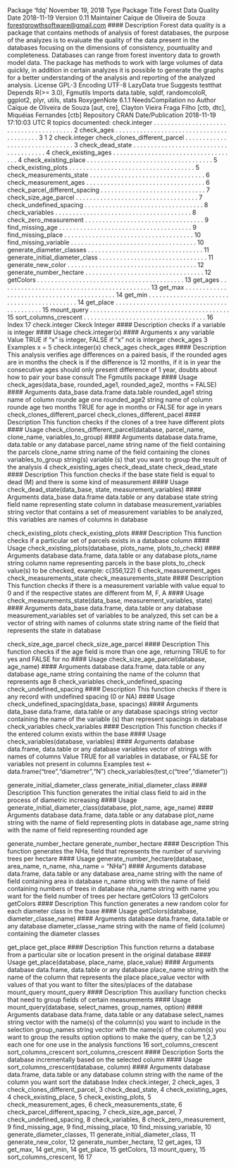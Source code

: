 Package ‘fdq’
November 19, 2018
Type Package
Title Forest Data Quality
Date 2018-11-19
Version 0.11
Maintainer Caíque de Oliveira de Souza <forestgrowthsoftware@gmail.com>
#### Description Forest data quality is a package that contains methods of
analysis of forest databases, the purpose of the analyzes is to evaluate
the quality of the data present in the databases focusing on the dimensions
of consistency, pountuality and completeness. Databases can range from forest
inventory data to growth model data. The package has methods to work with large
volumes of data quickly, in addition in certain analyzes it is possible to generate
the graphs for a better understanding of the analysis and reporting of the analyzed analysis.
License GPL-3
Encoding UTF-8
LazyData true
Suggests testthat
Depends R(>= 3.0), Fgmutils
Imports data.table, sqldf, randomcoloR, ggplot2, plyr, utils, stats
RoxygenNote 6.1.1
NeedsCompilation no
Author Caíque de Oliveira de Souza [aut, cre],
Clayton Vieira Fraga Filho [ctb, dtc],
Miquéias Fernandes [ctb]
Repository CRAN
Date/Publication 2018-11-19 17:10:03 UTC
R topics documented:
check.integer . . . . . . . . . . . . . . . . . . . . . . . . . . . . . . . . . . . . . . . . 2
check_ages . . . . . . . . . . . . . . . . . . . . . . . . . . . . . . . . . . . . . . . . . 3
1
2 check.integer
check_clones_different_parcel . . . . . . . . . . . . . . . . . . . . . . . . . . . . . . . 3
check_dead_state . . . . . . . . . . . . . . . . . . . . . . . . . . . . . . . . . . . . . . 4
check_existing_ages . . . . . . . . . . . . . . . . . . . . . . . . . . . . . . . . . . . . 4
check_existing_place . . . . . . . . . . . . . . . . . . . . . . . . . . . . . . . . . . . . 5
check_existing_plots . . . . . . . . . . . . . . . . . . . . . . . . . . . . . . . . . . . . 5
check_measurements_state . . . . . . . . . . . . . . . . . . . . . . . . . . . . . . . . . 6
check_measurement_ages . . . . . . . . . . . . . . . . . . . . . . . . . . . . . . . . . . 6
check_parcel_different_spacing . . . . . . . . . . . . . . . . . . . . . . . . . . . . . . 7
check_size_age_parcel . . . . . . . . . . . . . . . . . . . . . . . . . . . . . . . . . . . 7
check_undefined_spacing . . . . . . . . . . . . . . . . . . . . . . . . . . . . . . . . . . 8
check_variables . . . . . . . . . . . . . . . . . . . . . . . . . . . . . . . . . . . . . . . 8
check_zero_measurement . . . . . . . . . . . . . . . . . . . . . . . . . . . . . . . . . . 9
find_missing_age . . . . . . . . . . . . . . . . . . . . . . . . . . . . . . . . . . . . . . 9
find_missing_place . . . . . . . . . . . . . . . . . . . . . . . . . . . . . . . . . . . . . 10
find_missing_variable . . . . . . . . . . . . . . . . . . . . . . . . . . . . . . . . . . . . 10
generate_diameter_classes . . . . . . . . . . . . . . . . . . . . . . . . . . . . . . . . . 11
generate_initial_diameter_class . . . . . . . . . . . . . . . . . . . . . . . . . . . . . . . 11
generate_new_color . . . . . . . . . . . . . . . . . . . . . . . . . . . . . . . . . . . . . 12
generate_number_hectare . . . . . . . . . . . . . . . . . . . . . . . . . . . . . . . . . . 12
getColors . . . . . . . . . . . . . . . . . . . . . . . . . . . . . . . . . . . . . . . . . . 13
get_ages . . . . . . . . . . . . . . . . . . . . . . . . . . . . . . . . . . . . . . . . . . . 13
get_max . . . . . . . . . . . . . . . . . . . . . . . . . . . . . . . . . . . . . . . . . . . 14
get_min . . . . . . . . . . . . . . . . . . . . . . . . . . . . . . . . . . . . . . . . . . . 14
get_place . . . . . . . . . . . . . . . . . . . . . . . . . . . . . . . . . . . . . . . . . . 15
mount_query . . . . . . . . . . . . . . . . . . . . . . . . . . . . . . . . . . . . . . . . 15
sort_columns_crescent . . . . . . . . . . . . . . . . . . . . . . . . . . . . . . . . . . . 16
Index 17
check.integer Ckeck Integer
#### Description
checks if a variable is integer
#### Usage
check.integer(x)
#### Arguments
x any variable
Value
TRUE if "x" is integer, FALSE if "x" not is interger
check_ages 3
Examples
x = 5
check.integer(x)
check_ages check_ages
#### Description
This analysis verifies age differences on a paired basis, if the rounded ages are in months the check
is if the difference is 12 months, if it is in year the consecutive ages should only present difference
of 1 year, doubts about how to pair your base consult The Fgmutils package
#### Usage
check_ages(data_base, rounded_age1, rounded_age2, months = FALSE)
#### Arguments
data_base data.frame data.table
rounded_age1 string name of column rounde age one
rounded_age2 string name of column rounde age two
months TRUE for age in months or FALSE for age in years
check_clones_different_parcel
check_clones_different_pacel
#### Description
This function checks if the clones of a tree have different plots
#### Usage
check_clones_different_parcel(database, parcel_name, clone_name,
variables_to_group)
#### Arguments
database data.frame, data.table or any database
parcel_name string name of the field containing the parcels
clone_name string name of the field containing the clones
variables_to_group
string(s) variable (s) that you want to group the result of the analysis
4 check_existing_ages
check_dead_state check_dead_state
#### Description
This function checks if the base state field is equal to dead (M) and there is some kind of measurement
#### Usage
check_dead_state(data_base, state, measurement_variables)
#### Arguments
data_base data.frame data.table or any database
state string field name representing state column in database
measurement_variables
string vector that contains a set of measurement variables to be analyzed, this
variables are names of columns in database


check_existing_plots check_existing_plots
#### Description
This function checks if a particular set of parcels exists in a database column
#### Usage
check_existing_plots(database, plots_name, plots_to_check)
#### Arguments
database data.frame, data.table or any database
plots_name string column name representing parcels in the base
plots_to_check value(s) to be checked, example: c(356,122)
6 check_measurement_ages
check_measurements_state
check_measurements_state
#### Description
This function checks if there is a measurement variable with value equal to 0 and if the respective
states are different from M, F, A
#### Usage
check_measurements_state(data_base, measurement_variables, state)
#### Arguments
data_base data.frame, data.table or any database
measurement_variables
set of variables to be analyzed, this set can be a vector of string with names of
colunms
state string name of the field that represents the state in database


check_size_age_parcel check_size_age_parcel
#### Description
This function checks if the age field is more than one age, returning TRUE to for yes and FALSE
for no
#### Usage
check_size_age_parcel(database, age_name)
#### Arguments
database data.frame, data.table or any database
age_name string containing the name of the column that represents age
8 check_variables
check_undefined_spacing
check_undefined_spacing
#### Description
This function checks if there is any record with undefined spacing (0 or NA)
#### Usage
check_undefined_spacing(data_base, spacings)
#### Arguments
data_base data.frame, data.table or any database
spacings string vector containing the name of the variable (s) than represent spacings in
database
check_variables check_variables
#### Description
This function checks if the entered column exists within the base
#### Usage
check_variables(database, variables)
#### Arguments
database data.frame, data.table or any database
variables vector of strings with names of columns
Value
TRUE for all variables in database, or FALSE for variables not present in columns
Examples
test <- data.frame("tree","diametrer","N")
check_variables(test,c("tree","diameter"))


generate_initial_diameter_class
generate_initial_diameter_class
#### Description
This function generates the initial class field to aid in the process of diametric increasing
#### Usage
generate_initial_diameter_class(database, plot_name, age_name)
#### Arguments
database data.frame, data.table or any database
plot_name string with the name of field representing plots in database
age_name string with the name of field representing rounded age


generate_number_hectare
generate_number_hectare
#### Description
This function generates the NHa, field that represents the number of surviving trees per hectare
#### Usage
generate_number_hectare(database, area_name, n_name, nha_name = "NHa")
#### Arguments
database data.frame, data.table or any database
area_name string with the name of field containing area in database
n_name string with the name of field containing numbers of trees in database
nha_name string with name you want for the field number of trees per hectare
getColors 13
getColors getColors
#### Description
This function generates a new random color for each diameter class in the base
#### Usage
getColors(database, diameter_classe_name)
#### Arguments
database data.frame, data.table or any database
diameter_classe_name
string with the name of field (column) containing the diameter classes

get_place get_place
#### Description
This function returns a database from a particular site or location present in the original database
#### Usage
get_place(database, place_name, place_value)
#### Arguments
database data.frame, data.table or any database
place_name string with the name of the column that represents the place
place_value vector with values of that you want to filter the sites/places of the database
mount_query mount_query
#### Description
This auxiliary function checks that need to group fields of certain measurements
#### Usage
mount_query(database, select_names, group_names, option)
#### Arguments
database data.frame, data.table or any database
select_names string vector with the name(s) of the column(s) you want to include in the selection
group_names string vector with the name(s) of the column(s) you want to group the results
option options to make the query, can be 1,2,3 each one for one use in the analysis
functions
16 sort_columns_crescent
sort_columns_crescent sort_columns_crescent
#### Description
Sorts the database incrementally based on the selected column
#### Usage
sort_columns_crescent(database, column)
#### Arguments
database data.frame, data.table or any database
column string with the name of the column you want sort the database
Index
check.integer, 2
check_ages, 3
check_clones_different_parcel, 3
check_dead_state, 4
check_existing_ages, 4
check_existing_place, 5
check_existing_plots, 5
check_measurement_ages, 6
check_measurements_state, 6
check_parcel_different_spacing, 7
check_size_age_parcel, 7
check_undefined_spacing, 8
check_variables, 8
check_zero_measurement, 9
find_missing_age, 9
find_missing_place, 10
find_missing_variable, 10
generate_diameter_classes, 11
generate_initial_diameter_class, 11
generate_new_color, 12
generate_number_hectare, 12
get_ages, 13
get_max, 14
get_min, 14
get_place, 15
getColors, 13
mount_query, 15
sort_columns_crescent, 16
17
